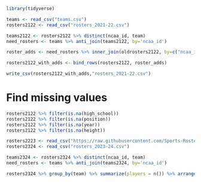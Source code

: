 ```r
library(tidyverse)
```

```r
teams <- read_csv("teams.csv")
rosters2122 <- read_csv("rosters_2021-22.csv")
```

```r
teams2122 <- rosters2122 %>% distinct(ncaa_id, team)
need_rosters <- teams %>% anti_join(teams2122, by='ncaa_id')

roster_adds <- need_rosters %>% inner_join(oldrosters2122, by=c("ncaa_id", "team")) %>% select(-twitter, -stats_name, -private, -team_state, -conference, -division, -url.x, -url.y)

rosters2122_with_adds <- bind_rows(rosters2122, roster_adds)

write_csv(rosters2122_with_adds,"rosters_2021-22.csv")

```


# Find missing values

```r
rosters2122 %>% filter(is.na(high_school))
rosters2122 %>% filter(is.na(position))
rosters2122 %>% filter(is.na(year))
rosters2122 %>% filter(is.na(height))
```



```r

rosters2223 <- read_csv("https://raw.githubusercontent.com/Sports-Roster-Data/womens-college-basketball/main/wbb_rosters_2022_23.csv")
rosters2324 <- read_csv("rosters_2023-24.csv")

teams2324 <- rosters2324 %>% distinct(ncaa_id, team)
need_rosters <- teams %>% anti_join(teams2324, by='ncaa_id')

rosters2324 %>% group_by(team) %>% summarize(players = n()) %>% arrange(players)
```



